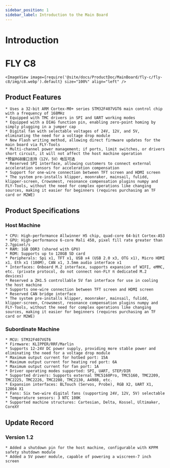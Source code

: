 ```yaml
---
sidebar_position: 1
sidebar_label: Introduction to the Main Board
---
```


# Introduction

# FLY C8


    <ImageView image={require('@site/docs/ProductDoc/MainBoard/fly-c/fly-c8/img/c8.webp').default} size="100%" align="left" />

## Product Features

    * Uses a 32-bit ARM Cortex-M0+ series STM32F407VGT6 main control chip with a frequency of 168MHz
    * Equipped with TMC drivers in SPI and UART working modes
    * Equipped with a DIAG function pin, enabling zero-point homing by simply plugging in a jumper cap
    * Digital fan with selectable voltages of 24V, 12V, and 5V, eliminating the need for a voltage drop module
    * New Flash writing method, allowing direct firmware updates for the main board via FLY-Tools
    * Multi-channel power management; if ports, limit switches, or drivers short circuit, it will not affect the host machine operation
    *预留RGB接口支持（12V，5V）电压可选
    * Reserved SPI interface, allowing customers to connect external acceleration sensors for acceleration compensation
    * Support for one-wire connection between TFT screen and HDMI screen
    * The system pre-installs klipper, moonraker, mainsail, fulidd, klipper-screen, Crowsmest, resonance compensation plugins numpy and FLY-Tools, without the need for complex operations like changing sources, making it easier for beginners (requires purchasing an TF card or M2WE)

## Product Specifications

### Host Machine
    * CPU: High-performance Allwinner H5 chip, quad-core 64-bit Cortex-A53
    * GPU: High-performance 6-core Mali 450, pixel fill rate greater than 2.7gpixel/s
    * RAM: 1GB DDR3 (shared with GPU)
    * ROM: Supports up to 128GB SD card
    * Peripherals: Spi x1, TFT x1, USB x4 (USB 2.0 x3, OTG x1), Micro HDMI x1, Eth x1 (100M), CAN x1, 3.5mm audio interface x1
    * Interfaces: Onboard M.2 interface, supports expansion of WIFI, eMMC, etc. (private protocol, do not connect non-FLY π dedicated M.2 devices)
    * Reserved a ZH1.5 controllable 5V fan interface for use in cooling the host machine
    * Supports one-wire connection between TFT screen and HDMI screen
    * Reserved CAN bridge interface
    * The system pre-installs klipper, moonraker, mainsail, fulidd, klipper-screen, Crowsmest, resonance compensation plugins numpy and FLY-Tools, without the need for complex operations like changing sources, making it easier for beginners (requires purchasing an TF card or M2WE)

### Subordinate Machine

    * MCU: STM32F407VGT6
    * Firmware: KLIPPER/RRF/Marlin
    * Supports 12-24V DC power supply, providing more stable power and eliminating the need for a voltage drop module
    * Maximum output current for hotbed port: 15A
    * Maximum output current for heating rod port: 6A
    * Maximum output current for fan port: 1A
    * Driver operating modes supported: SPI, UART, STEP/DIR
    * Supported drivers: Supports external TMC5160Pro, TMC5160, TMC2209, TMC2225, TMC2226, TMC2208, TMC2130, A4988, etc.
    * Expansion interfaces: BLTouch (Servos, Probe), RGB X2, UART X1, 12864 X1
    * Fans: Six two-wire digital fans (supporting 24V, 12V, 5V) selectable
    * Temperature sensors: 3 NTC 100K
    * Supported machine structures: Cartesian, Delta, Kossel, Ultimaker, CoreXY

## Update Record

### Version 1.2

    * Added a shutdown pin for the host machine, configurable with KPPM safety shutdown module
    * Added a 5V power module, capable of powering a wiscreen-7 inch screen
